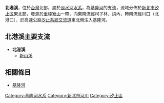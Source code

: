 {{Infobox river
| river_name = 北港溪
| native_name = 
| other_name = 
| etymology =
| image_name = 
| image_size =
| caption    = 
| origin     = [[車坪寮山|車坪寮山]]一帶
| mouth      = [[汐止系統交流道|汐止系統交流道]]東北側
| progression = [[基隆河|基隆河]]
| basin_countries =
| location   = [[新北市|新北市]][[汐止區|汐止區]]
| length     = 
| elevation  = 
| mouth_elevation =
| discharge  =
| watershed  =  
| left_tribs =
| right_tribs =
}}
'''北港溪'''，位於[[台灣|台灣]]北部，屬於[[淡水河|淡水河]][[水系|水系]]，為[[基隆河|基隆河]]的支流，流域分佈於[[新北市|新北市]][[汐止区|汐止区]]東北部，發源於[[車坪寮山|車坪寮山]]一帶，向東南流經柯子林、烘內，轉南流經川口（北港口），於高速公路[[汐止系統交流道|汐止系統交流道]]東北側注入基隆河。

==北港溪主要支流==
*'''北港溪'''
**[[新山溪|新山溪]]

==相關條目==
*[[基隆河|基隆河]]

{{淡水河}}

[[Category:基隆河水系|Category:基隆河水系]]
[[Category:新北市河川|Category:新北市河川]]
[[Category:汐止區|Category:汐止區]]